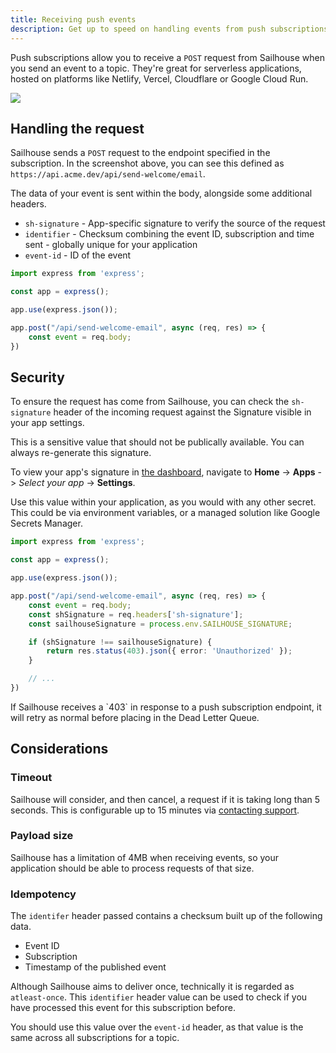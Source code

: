 ```yaml
---
title: Receiving push events
description: Get up to speed on handling events from push subscriptions
---
```


Push subscriptions allow you to receive a `POST` request from Sailhouse when you send an event to a topic. They're great for serverless applications, hosted on platforms like Netlify, Vercel, Cloudflare or Google Cloud Run.

<Frame>
  <img src="/images/welcome-email-sub.png" />
</Frame>

## Handling the request

Sailhouse sends a `POST` request to the endpoint specified in the subscription. In the screenshot above, you can see this defined as `https://api.acme.dev/api/send-welcome/email`.

The data of your event is sent within the body, alongside some additional headers.

- `sh-signature` - App-specific signature to verify the source of the request
- `identifier` - Checksum combining the event ID, subscription and time sent - globally unique for your application
- `event-id` - ID of the event

```ts
import express from 'express';

const app = express();

app.use(express.json());

app.post("/api/send-welcome-email", async (req, res) => {
    const event = req.body;
})
```

## Security

To ensure the request has come from Sailhouse, you can check the `sh-signature` header of the incoming request against the Signature visible in your app settings.

<Warning>
This is a sensitive value that should not be publically available. You can always re-generate this signature.
</Warning>

To view your app's signature in [the dashboard](https://app.sailhouse.dev), navigate to **Home** -> **Apps** -> _Select your app_ -> **Settings**.

Use this value within your application, as you would with any other secret. This could be via environment variables, or a managed solution like Google Secrets Manager.

```ts
import express from 'express';

const app = express();

app.use(express.json());

app.post("/api/send-welcome-email", async (req, res) => {
    const event = req.body;
    const shSignature = req.headers['sh-signature'];
    const sailhouseSignature = process.env.SAILHOUSE_SIGNATURE;

    if (shSignature !== sailhouseSignature) {
        return res.status(403).json({ error: 'Unauthorized' });
    }

    // ...
})
```

<Note>
If Sailhouse receives a `403` in response to a push subscription endpoint, it will retry as normal before placing in the Dead Letter Queue.
</Note>

## Considerations

### Timeout

Sailhouse will consider, and then cancel, a request if it is taking long than 5 seconds. This is configurable up to 15 minutes via [contacting support](mailto:support@sailhouse.dev).

### Payload size

Sailhouse has a limitation of 4MB when receiving events, so your application should be able to process requests of that size.

### Idempotency

The `identifer` header passed contains a checksum built up of the following data.

- Event ID
- Subscription
- Timestamp of the published event

Although Sailhouse aims to deliver once, technically it is regarded as `atleast-once`. This `identifier` header value can be used to check if you have processed this event for this subscription before.

You should use this value over the `event-id` header, as that value is the same across all subscriptions for a topic.
